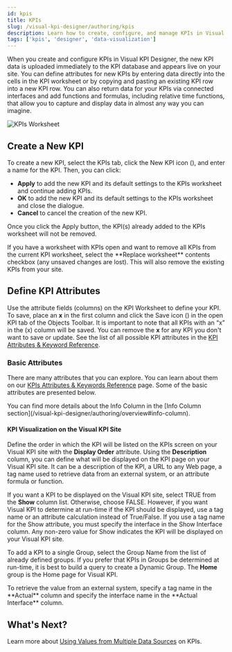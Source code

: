 ```yaml
---
id: kpis
title: KPIs
slug: /visual-kpi-designer/authoring/kpis
description: Learn how to create, configure, and manage KPIs in Visual KPI Designer, including defining attributes, connecting to external systems, and customizing visualization.
tags: ['kpis', 'designer', 'data-visualization']
---
```


<head>
  <title>KPIs</title>
  <meta name="keywords" content="kpi creation, kpi designer, kpi configuration, data visualization, dynamic groups, kpi attributes, kpi management, external data integration"/>
</head>


When you create and configure KPIs in Visual KPI Designer, the new KPI data is uploaded immediately to the KPI database and appears live on your site. You can define attributes for new KPIs by entering data directly into the cells in the KPI worksheet or by copying and pasting an existing KPI row into a new KPI row. You can also return data for your KPIs via connected interfaces and add functions and formulas, including relative time functions, that allow you to capture and display data in almost any way you can imagine.

<Image
  src="media/designer/authoring/kpis/kpis-worksheet.png"
  alt="KPIs Worksheet"
/>

## Create a New KPI

To create a new KPI, select the KPIs tab, click the New KPI icon (<PngFont name='new28' />), and enter a name for the KPI. Then, you can click:
- **Apply** to add the new KPI and its default settings to the KPIs worksheet and continue adding KPIs.
- **OK** to add the new KPI and its default settings to the KPIs worksheet and close the dialogue.
- **Cancel** to cancel the creation of the new KPI.

Once you click the Apply button, the KPI(s) already added to the KPIs worksheet will not be removed.

<Callout type="info" title="Removing KPIs from Worksheet and Site">
If you have a worksheet with KPIs open and want to remove all KPIs from the current KPI worksheet, select the **Replace worksheet** contents checkbox (any unsaved changes are lost). This will also remove the existing KPIs from your site.
</Callout>

## Define KPI Attributes

Use the attribute fields (columns) on the KPI Worksheet to define your KPI. To save, place an **x** in the first column and click the Save icon (<PngFont name='save28' />) in the open KPI tab of the Objects Toolbar. It is important to note that all KPIs with an “x” in the (x) column will be saved. You can remove the **x** for any KPI you don't want to save or update. See the list of all possible KPI attributes in the [KPI Attributes & Keyword Reference](/reference/visual-kpi-designer/attributes-and-keywords/kpis).

### Basic Attributes

There are many attributes that you can explore. You can learn about them on our [KPIs Attributes & Keywords Reference](/reference/visual-kpi-designer/attributes-and-keywords/kpis) page. Some of the basic attributes are presented below.

<Callout type="info" title="Info Column">
You can find more details about the Info Column in the [Info Column section](/visual-kpi-designer/authoring/overview#info-column).
</Callout>

#### KPI Visualization on the Visual KPI Site

Define the order in which the KPI will be listed on the KPIs screen on your Visual KPI site with the **Display Order** attribute. Using the **Description** column, you can define what will be displayed on the KPI page on your Visual KPI site. It can be a description of the KPI, a URL to any Web page, a tag name used to retrieve data from an external system, or an attribute formula or function.

If you want a KPI to be displayed on the Visual KPI site, select TRUE from the **Show** column list. Otherwise, choose FALSE. However, if you want Visual KPI to determine at run-time if the KPI should be displayed, use a tag name or an attribute calculation instead of True/False. If you use a tag name for the Show attribute, you must specify the interface in the Show Interface column. Any non-zero value for Show indicates the KPI will be displayed on your Visual KPI site.

To add a KPI to a single Group, select the Group Name from the list of already defined groups. If you prefer that KPIs in Groups be determined at run-time, it is best to build a query to create a Dynamic Group. The **Home** group is the Home page for Visual KPI.

<Callout type="info" title="Value from External System">
To retrieve the value from an external system, specify a tag name in the **Actual** column and specify the interface name in the **Actual Interface** column.
</Callout>

## What's Next?

Learn more about [Using Values from Multiple Data Sources](/visual-kpi-designer/authoring/kpis/kpis-sources) on KPIs.